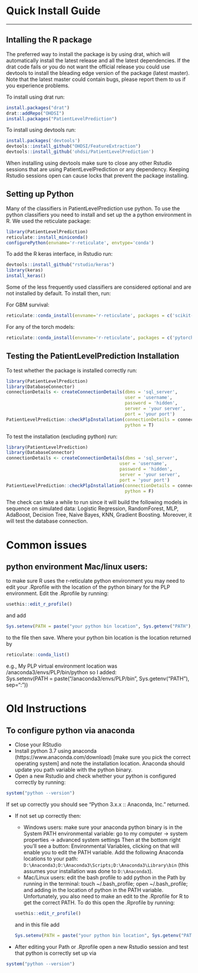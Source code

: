 # Quick Install Guide
***

## Intalling the R package
The preferred way to install the package is by using drat, which will automatically install the latest release and all the latest dependencies.
If the drat code fails or you do not want the official release you could use devtools to install the bleading edge version of the package (latest master).
Note that the latest master could contain bugs, please report them to us if you experience problems.

To install using drat run:
```r
install.packages("drat")
drat::addRepo("OHDSI")
install.packages("PatientLevelPrediction")
```

To install using devtools run:
```r
install.packages('devtools')
devtools::install_github("OHDSI/FeatureExtraction")
devtools::install_github('ohdsi/PatientLevelPrediction')
```

When installing using devtools make sure to close any other Rstudio sessions that are using PatientLevelPrediction or any dependency.  Keeping Rstudio sessions open can cause locks that prevent the package installing.

## Setting up Python 
Many of the classifiers in PatientLevelPrediction use python.  To use the python classifiers you need to install and set up the a python environment in R.  We used the reticulate package:  

```r
library(PatientLevelPrediction)
reticulate::install_miniconda()
configurePython(envname='r-reticulate', envtype='conda')

```

To add the R keras interface, in Rstudio run:

```r
devtools::install_github("rstudio/keras")
library(keras)
install_keras()
```

Some of the less frequently used classifiers are considered optional and are not installed by default. To install then, run:

For GBM survival:
```r
reticulate::conda_install(envname='r-reticulate', packages = c('scikit-survival'), forge = TRUE, pip = FALSE, pip_ignore_installed = TRUE, conda = "auto", channel = 'sebp')

```

For any of the torch models:
```r
reticulate::conda_install(envname='r-reticulate', packages = c('pytorch', 'torchvision', 'cpuonly'), forge = TRUE, pip = FALSE, channel = 'pytorch', pip_ignore_installed = TRUE, conda = 'auto')

```


## Testing the PatientLevelPrediction Installation
To test whether the package is installed correctly run:
```r
library(PatientLevelPrediction)
library(DatabaseConnector)
connectionDetails <- createConnectionDetails(dbms = 'sql_server', 
                                             user = 'username', 
                                             password = 'hidden', 
                                             server = 'your server', 
                                             port = 'your port')
PatientLevelPrediction::checkPlpInstallation(connectionDetails = connectionDetails, 
                                             python = T)
```
To test the installation (excluding python) run:

```r
library(PatientLevelPrediction)
library(DatabaseConnector)
connectionDetails <- createConnectionDetails(dbms = 'sql_server', 
                                           user = 'username', 
                                           password = 'hidden', 
                                           server = 'your server', 
                                           port = 'your port')
PatientLevelPrediction::checkPlpInstallation(connectionDetails = connectionDetails, 
                                             python = F)
```
The check can take a while to run since it will build the following models in sequence on simulated data: Logistic Regression, RandomForest, MLP, AdaBoost, Decision Tree, Naive Bayes, KNN, Gradient Boosting. Moreover, it will test the database connection.


# Common issues
## python environment Mac/linux users: 
to make sure R uses the r-reticulate python environment you may need to edit your .Rprofile with the location of the python binary for the PLP environment.    Edit the .Rprofile by running: 
```r
usethis::edit_r_profile()
``` 
and add  
```r
Sys.setenv(PATH = paste("your python bin location", Sys.getenv("PATH"), sep=":"))
``` 
to the file then save.  Where your python bin location is the location returned by 
```r
reticulate::conda_list() 
``` 
e.g., My PLP virtual environment location was /anaconda3/envs/PLP/bin/python so I added:  
Sys.setenv(PATH = paste("/anaconda3/envs/PLP/bin", Sys.getenv("PATH"), sep=":"))


# Old Instructions

## To configure python via anaconda
* Close your RStudio
* Install python 3.7 using anaconda (https://www.anaconda.com/download) [make sure you pick the correct operating system] and note the installation location. Anaconda should update you path variable with the python binary.
* Open a new Rstudio and check whether your python is configured correctly by running:
```r
system("python --version") 
```
If set up correctly you should see "Python 3.x.x :: Anaconda, Inc." returned.

* If not set up correctly then:
    + Windows users: make sure your anaconda python binary is in the System PATH environmental variable: go to my computer -> system properties -> advanced system settings Then at the bottom right you’ll see a button: Environmental Variables, clicking on that will enable you to edit the PATH variable. Add the following Anaconda locations to your path: `D:\Anaconda3;D:\Anaconda3\Scripts;D:\Anaconda3\Library\bin` (this assumes your installation was done to `D:\Anaconda3`).
    + Mac/Linux users: edit the bash profile to add python in the Path by running in the terminal: touch ~/.bash_profile; open ~/.bash_profile; and adding in the location of python in the PATH variable. Unfortunately, you also need to make an edit to the .Rprofile for R to get the correct PATH. To do this open the .Rprofile by running: 
```r
  usethis::edit_r_profile()
``` 
and in this file add 
```r
Sys.setenv(PATH = paste("your python bin location", Sys.getenv("PATH"), sep=":"))
``` 
* After editing your Path or .Rprofile open a new Rstudio session and test that python is correctly set up via 
```r
system("python --version")
```






